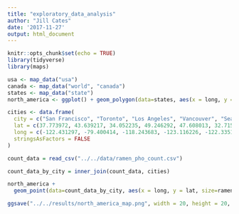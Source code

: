 ```yaml
---
title: "exploratory_data_analysis"
author: "Jill Cates"
date: '2017-11-27'
output: html_document
---
```


```r
knitr::opts_chunk$set(echo = TRUE)
library(tidyverse)
library(maps)
```

```r
usa <- map_data("usa")
canada <- map_data("world", "canada")
states <- map_data("state")
north_america <- ggplot() + geom_polygon(data=states, aes(x = long, y = lat, group = group), color = "white", size=0.15, fill="#7f7f7f") + geom_polygon(data=canada, aes(x=long, y=lat, group = group), fill="#7f7f7f") +theme_classic() + coord_fixed(1.3)
```

```r
cities <- data.frame(
  city = c("San Francisco", "Toronto", "Los Angeles", "Vancouver", "Seattle", "San Diego", "New York", "Washington DC", "Chicago", "Las Vegas", "Boston", "Houston", "Portland", "Atlanta", "Philadelphia", "Phoenix", "Miami", "Denver", "Dallas", "Charlotte", "Minneapolis", "Montreal"),
  lat = c(37.773972, 43.639217, 34.052235, 49.246292, 47.608013, 32.715736, 40.730610, 38.930176, 41.881832, 36.114647, 42.361145, 29.759438, 45.523064, 33.753746, 39.952583, 33.448376, 25.761681, 39.742043, 32.897480, 35.227085, 44.986656, 45.5017),
  long = c(-122.431297, -79.400414, -118.243683, -123.116226, -122.335167, -117.161087, -73.935242, -77.070503, -87.623177, -115.172813, -71.057083, -95.369957, -122.676483, -84.386330, -75.165222, -112.074036, -80.191788, -104.991531, -97.040443, -80.843124, -93.258133, -73.5673),
  stringsAsFactors = FALSE
)

count_data = read_csv("../../data/ramen_pho_count.csv")

count_data_by_city = inner_join(count_data, cities)
```
```r
north_america + 
  geom_point(data=count_data_by_city, aes(x = long, y = lat, size=ramen_count), color="blue", alpha=0.3) + theme(legend.position="none") + ggtitle("North American Cities with Ramen and Pho Restaurants") 

ggsave("../../results/north_america_map.png", width = 20, height = 20, units = "cm")
```



